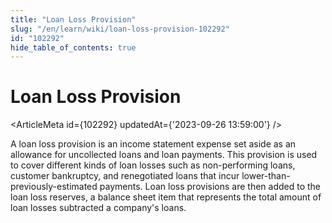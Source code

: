 ```yaml
---
title: "Loan Loss Provision"
slug: "/en/learn/wiki/loan-loss-provision-102292"
id: "102292"
hide_table_of_contents: true
---
```



# Loan Loss Provision

<ArticleMeta id={102292} updatedAt={'2023-09-26 13:59:00'} />
<div className='border-solid border-b border-t-0 my-4 border-[var(--ifm-color-gray-300)]' />

A loan loss provision is an income statement expense set aside as an allowance for uncollected loans and loan payments. This provision is used to cover different kinds of loan losses such as non-performing loans, customer bankruptcy, and renegotiated loans that incur lower-than-previously-estimated payments. Loan loss provisions are then added to the loan loss reserves, a balance sheet item that represents the total amount of loan losses subtracted a company's loans.
